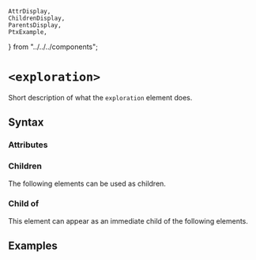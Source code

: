    AttrDisplay,
    ChildrenDisplay,
    ParentsDisplay,
    PtxExample,
} from "../../../components";

# `<exploration>`

Short description of what the `exploration` element does.

## Syntax

### Attributes

<AttrDisplay name="exploration" />

### Children

The following elements can be used as children.

<ChildrenDisplay name="exploration" />

### Child of

This element can appear as an immediate child of the following elements.

<ParentsDisplay name="exploration" />

## Examples

    